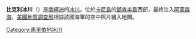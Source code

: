 {{Coord|73|51|S|119|50|W|source:GNIS|display=title}}

'''比克利冰川'''（{{lang-en|Beakley Glacier}}）是[[南極洲|南極洲]]的[[冰川|冰川]]，位於[[卡尼島|卡尼島]]的[[鄧肯半島|鄧肯半島]]西部，最終注入[[阿蒙森海|阿蒙森海]]，[[美國地質調查局|美國地質調查局]]根據該國海軍的空中照片繪入地圖。

{{DEFAULTSORT:Beakley Glacier}}
[[Category:馬里伯地冰川|Category:馬里伯地冰川]]


{{MarieByrdLand-geo-stub}}